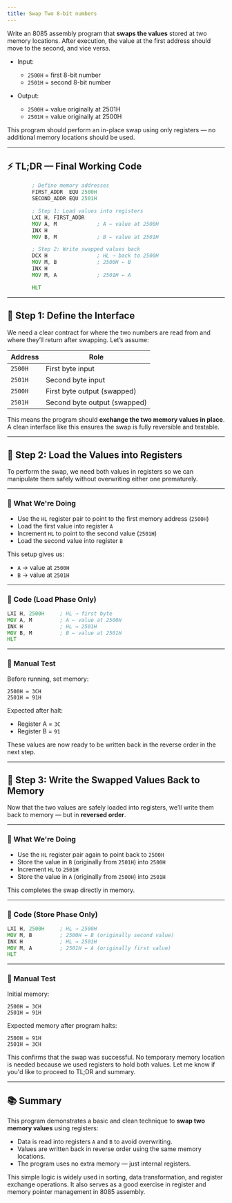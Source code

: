 ```yaml
---
title: Swap Two 8-bit numbers
---
```



Write an 8085 assembly program that **swaps the values** stored at two memory locations. After execution, the value at the first address should move to the second, and vice versa.

* Input:

  * `2500H` = first 8-bit number
  * `2501H` = second 8-bit number

* Output:

  * `2500H` = value originally at 2501H
  * `2501H` = value originally at 2500H

This program should perform an in-place swap using only registers — no additional memory locations should be used.

<AdBlock adSlot="7634600323" fullWidthResponsive={false} textAlign="left" />

---

## ⚡ TL;DR — Final Working Code

```asm
        ; Define memory addresses
        FIRST_ADDR  EQU 2500H
        SECOND_ADDR EQU 2501H

        ; Step 1: Load values into registers
        LXI H, FIRST_ADDR
        MOV A, M             ; A ← value at 2500H
        INX H
        MOV B, M             ; B ← value at 2501H

        ; Step 2: Write swapped values back
        DCX H                ; HL → back to 2500H
        MOV M, B             ; 2500H ← B
        INX H
        MOV M, A             ; 2501H ← A

        HLT
```

---

## 🧱 Step 1: Define the Interface

We need a clear contract for where the two numbers are read from and where they’ll return after swapping. Let’s assume:

| Address | Role                         |
| ------- | ---------------------------- |
| `2500H` | First byte input             |
| `2501H` | Second byte input            |
| `2500H` | First byte output (swapped)  |
| `2501H` | Second byte output (swapped) |

This means the program should **exchange the two memory values in place**. A clean interface like this ensures the swap is fully reversible and testable.

---

## 🧱 Step 2: Load the Values into Registers

To perform the swap, we need both values in registers so we can manipulate them safely without overwriting either one prematurely.

---

### 🧠 What We're Doing

* Use the `HL` register pair to point to the first memory address (`2500H`)
* Load the first value into register `A`
* Increment `HL` to point to the second value (`2501H`)
* Load the second value into register `B`

This setup gives us:

* `A` → value at `2500H`
* `B` → value at `2501H`

---

### 🧾 Code (Load Phase Only)

```asm
LXI H, 2500H     ; HL → first byte
MOV A, M         ; A ← value at 2500H
INX H            ; HL → 2501H
MOV B, M         ; B ← value at 2501H
HLT
```

---

### 🧪 Manual Test

Before running, set memory:

```
2500H = 3CH
2501H = 91H
```

Expected after halt:

* Register A = `3C`
* Register B = `91`

These values are now ready to be written back in the reverse order in the next step.

---

<AdBlock adSlot="3777463403" layout="in-article" />

## 🧱 Step 3: Write the Swapped Values Back to Memory

Now that the two values are safely loaded into registers, we’ll write them back to memory — but in **reversed order**.

---

### 🧠 What We're Doing

* Use the `HL` register pair again to point back to `2500H`
* Store the value in `B` (originally from `2501H`) into `2500H`
* Increment `HL` to `2501H`
* Store the value in `A` (originally from `2500H`) into `2501H`

This completes the swap directly in memory.

---

### 🧾 Code (Store Phase Only)

```asm
LXI H, 2500H     ; HL → 2500H
MOV M, B         ; 2500H ← B (originally second value)
INX H            ; HL → 2501H
MOV M, A         ; 2501H ← A (originally first value)
HLT
```

---

### 🧪 Manual Test

Initial memory:

```
2500H = 3CH
2501H = 91H
```

Expected memory after program halts:

```
2500H = 91H
2501H = 3CH
```

This confirms that the swap was successful. No temporary memory location is needed because we used registers to hold both values. Let me know if you'd like to proceed to TL;DR and summary.

---

<AdBlock adSlot="6212055052" layout="in-article" />

## 📚 Summary

This program demonstrates a basic and clean technique to **swap two memory values** using registers:

* Data is read into registers `A` and `B` to avoid overwriting.
* Values are written back in reverse order using the same memory locations.
* The program uses no extra memory — just internal registers.

This simple logic is widely used in sorting, data transformation, and register exchange operations. It also serves as a good exercise in register and memory pointer management in 8085 assembly.

